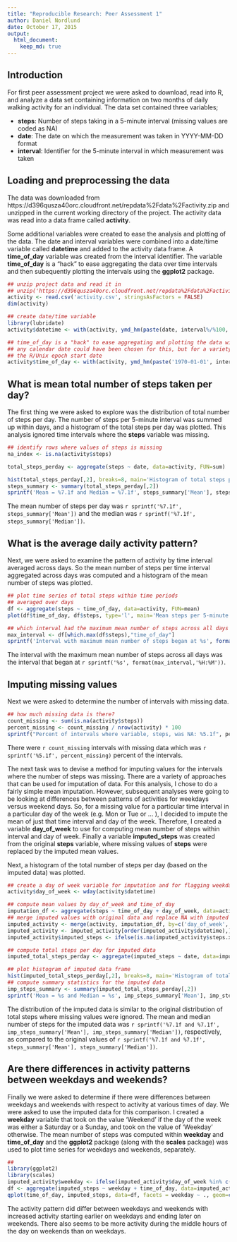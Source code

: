 ```yaml
---
title: "Reproducible Research: Peer Assessment 1"
author: Daniel Nordlund
date: October 17, 2015
output: 
  html_document:
    keep_md: true
---
```


## Introduction

For first peer assessment project we were asked to download, read into R, and analyze a data set containing information on two months of daily walking activity for an individual.  The data set contained three variables;

- **steps**: Number of steps taking in a 5-minute interval (missing values are coded as NA)
- **date**: The date on which the measurement was taken in YYYY-MM-DD format
- **interval**: Identifier for the 5-minute interval in which measurement was taken

## Loading and preprocessing the data

The data was downloaded from https://d396qusza40orc.cloudfront.net/repdata%2Fdata%2Factivity.zip and unzipped in the current working directory of the project.  The activity data was read into a data frame called **activity**.  

Some additional variables were created to ease the analysis and plotting of the data.  The date and interval variables were combined into a date/time variable called **datetime** and added to the activity data frame.  A **time_of_day** variable was created from the interval identifier.  The variable **time_of_day** is a "hack" to ease aggregating the data over time intervals and then subequently plotting the intervals using the **ggplot2** package.

```r
## unzip project data and read it in
## unzip('https://d396qusza40orc.cloudfront.net/repdata%2Fdata%2Factivity.zip')
activity <- read.csv('activity.csv', stringsAsFactors = FALSE)
dim(activity)

## create date/time variable 
library(lubridate)
activity$datetime <- with(activity, ymd_hm(paste(date, interval%/%100, interval%%100, sep=':')))

## time_of_day is a "hack" to ease aggregating and plotting the data with ggplot2
## any calendar date could have been chosen for this, but for a variety of reasons I chose
## the R/Unix epoch start date
activity$time_of_day <- with(activity, ymd_hm(paste('1970-01-01', interval%/%100, interval%%100, sep=':')))
```

## What is mean total number of steps taken per day?

The first thing we were asked to explore was the distribution of total number of steps per day.  The number of steps per 5-minute interval was summed up within days, and a histogram of the total steps per day was plotted.  This analysis ignored time intervals where the **steps** variable was missing.

```r
## identify rows where values of steps is missing
na_index <- is.na(activity$steps)

total_steps_perday <- aggregate(steps ~ date, data=activity, FUN=sum)

hist(total_steps_perday[,2], breaks=8, main='Histogram of total steps per day', xlab='Total steps')
steps_summary <- summary(total_steps_perday[,2])
sprintf('Mean = %7.1f and Median = %7.1f', steps_summary['Mean'], steps_summary['Median'])

```
The mean number of steps per day was `r sprintf('%7.1f', steps_summary['Mean'])` and the median was `r sprintf('%7.1f', steps_summary['Median'])`.


## What is the average daily activity pattern?

Next, we were asked to examine the pattern of activity by time interval averaged across days.  So the mean number of steps per time interval aggregated across days was computed and a histogram of the mean number of steps was plotted.

```r
## plot time series of total steps within time periods
## averaged over days
df <- aggregate(steps ~ time_of_day, data=activity, FUN=mean)
plot(df$time_of_day, df$steps, type='l', main='Mean steps per 5-minute interval across days', xlab='Time of day', ylab='Mean number of steps')

## which interval had the maximum mean number of steps across all days
max_interval <- df[which.max(df$steps),"time_of_day"]
sprintf('Interval with maximum mean number of steps began at %s', format(max_interval,'%H:%M'))
```

The interval with the maximum mean number of steps across all days was the interval that began at `r sprintf('%s', format(max_interval,'%H:%M'))`. 


## Imputing missing values

Next we were asked to determine the number of intervals with missing data.  

```r
## how much missing data is there?
count_missing <- sum(is.na(activity$steps))
percent_missing <- count_missing / nrow(activity) * 100
sprintf("Percent of intervals where variable, steps, was NA: %5.1f", percent_missing)
```

There were `r count_missing` intervals with missing data which was `r sprintf('%5.1f', percent_missing)` percent of the intervals. 

The next task was to devise a method for imputing values for the intervals where the number of steps was missing. There are a variety of approaches that can be used for imputation of data.  For this analysis, I chose to do a fairly simple mean imputation.  However, subsequent analyses were going to be looking at differences between patterns of activities for weekdays versus weekend days. So, for a missing value for a particular time interval in a particular day of the week (e.g. Mon or Tue or ... ), I decided to impute the mean of just that time interval and day of the week.  Therefore, I created a variable **day_of_week** to use for computing mean number of steps within interval and day of week. Finally a variable **imputed_steps** was created from the original **steps** variable, where missing values of **steps** were replaced by the imputed mean values.

Next, a histogram of the total number of steps per day (based on the imputed data) was plotted.

```r
## create a day of week variable for imputation and for flagging weekdays and weekends
activity$day_of_week <- wday(activity$datetime)

## compute mean values by day_of_week and time_of_day
imputation_df <- aggregate(steps ~ time_of_day + day_of_week, data=activity, FUN=mean)
## merge imputed values with original data and replace NA with imputed means
imputed_activity <- merge(activity, imputation_df, by=c('day_of_week','time_of_day'), all.x=TRUE) 
imputed_activity <- imputed_activity[order(imputed_activity$datetime),]
imputed_activity$imputed_steps <- ifelse(is.na(imputed_activity$steps.x), imputed_activity$steps.y, imputed_activity$steps.x)

## compute total steps per day for imputed data
imputed_total_steps_perday <- aggregate(imputed_steps ~ date, data=imputed_activity,  FUN=sum)

## plot histogram of imputed data frame
hist(imputed_total_steps_perday[,2], breaks=8, main='Histogram of total steps per day\nMissing data imputed by day of week and interval', xlab='Total steps')
## compute summary statistics for the imputed data
imp_steps_summary <- summary(imputed_total_steps_perday[,2])
sprintf('Mean = %s and Median = %s', imp_steps_summary['Mean'], imp_steps_summary['Median'])

```

The distribution of the imputed data is similar to the original distribution of total steps where missing values were ignored. The mean and median number of steps for the imputed data was `r sprintf('%7.1f and %7.1f', imp_steps_summary['Mean'], imp_steps_summary['Median'])`, respectively, as compared to the original values of `r sprintf('%7.1f and %7.1f', steps_summary['Mean'], steps_summary['Median'])`.


## Are there differences in activity patterns between weekdays and weekends?

Finally we were asked to determine if there were differences between weekdays and weekends with respect to activity at various times of day.  We were asked to use the imputed data for this comparison.  I created a **weekday** variable that took on the value 'Weekend' if the day of the week was either a Saturday or a Sunday, and took on the value of 'Weekday' otherwise.  The mean number of steps was computed within **weekday** and **time_of_day** and the **ggplot2** package (along with the **scales** package) was used to plot time series for weekdays and weekends, separately.

```r
## 
library(ggplot2)
library(scales)
imputed_activity$weekday <- ifelse(imputed_activity$day_of_week %in% c(1,7), 'Weekend', 'Weekday')
df <- aggregate(imputed_steps ~ weekday + time_of_day, data=imputed_activity, FUN=mean)
qplot(time_of_day, imputed_steps, data=df, facets = weekday ~ ., geom=c('line'), xlab="Time of Day", ylab='Mean number of steps') + scale_x_datetime(breaks=date_breaks('2 hour'), labels=date_format('%H:%M')) + labs(title='Mean steps per 5-minute interval - Weekdays vs. Weekends')

```

The activity pattern did differ between weekdays and weekends with increased activity starting earlier on weekdays and ending later on weekends.  There also seems to be more activity during the middle hours of the day on weekends than on weekdays.